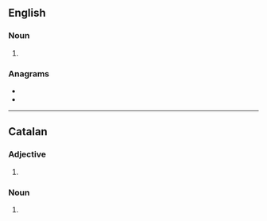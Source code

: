 {{also|Orbitals}}

==English==

===Noun===
{{head|en|noun plural form}}

# {{plural of|orbital|lang=en}}

===Anagrams===
* {{l|en|laborist}}
* {{l|en|strobila}}

----

==Catalan==

===Adjective===
{{head|ca|adjective form}}

# {{plural of|orbital|lang=ca}}

===Noun===
{{head|ca|noun form}}

# {{plural of|orbital|lang=ca}}